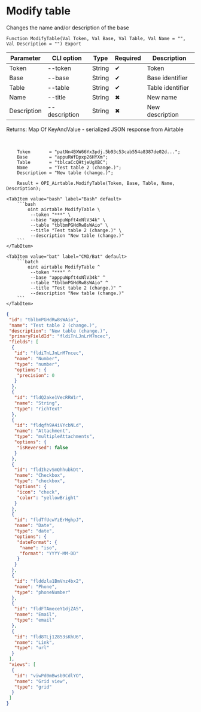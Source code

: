 ﻿---
sidebar_position: 2
description: Modify table and other functions to work with Airtable in the Open Integration Package, a free open-source integration library for 1C:Enterprise 8, OneScript and CLI
keywords: [1C, 1С, 1С:Enterprise, 1С:Enterprise 8.3, API, Integration, Services, Exchange, OneScript, CLI, Airtable]
---


# Modify table
 Changes the name and/or description of the base



`Function ModifyTable(Val Token, Val Base, Val Table, Val Name = "", Val Description = "") Export`

  | Parameter | CLI option | Type | Required | Description |
  |-|-|-|-|-|
  | Token | --token | String | &#x2714; | Token |
  | Base | --base | String | &#x2714; | Base identifier |
  | Table | --table | String | &#x2714; | Table identifier |
  | Name | --title | String | &#x2716; | New name |
  | Description | --description | String | &#x2716; | New description |

  
  Returns:  Map Of KeyAndValue - serialized JSON response from Airtable

<br/>



```bsl title="1C:Enterprise/OneScript code example"
    Token       = "patNn4BXW66Yx3pdj.5b93c53cab554a8387de02d...";
    Base        = "appuRWfDpxp26HYXm";
    Table       = "tblcaCcQHtjeUgXBC";
    Name        = "Test table 2 (change.)";
    Description = "New table (change.)";

    Result = OPI_Airtable.ModifyTable(Token, Base, Table, Name, Description);
```
 

 <Tabs>
  
    <TabItem value="bash" label="Bash" default>
        ```bash
            oint airtable ModifyTable \
             --token "***" \
             --base "apppuWpft4xNlV34k" \
             --table "tblbmPGHdRw8sWAio" \
             --title "Test table 2 (change.)" \
             --description "New table (change.)"
        ```
    </TabItem>
  
    <TabItem value="bat" label="CMD/Bat" default>
        ```batch
            oint airtable ModifyTable ^
             --token "***" ^
             --base "apppuWpft4xNlV34k" ^
             --table "tblbmPGHdRw8sWAio" ^
             --title "Test table 2 (change.)" ^
             --description "New table (change.)"
        ```
    </TabItem>
</Tabs>


```json title="Result"
{
 "id": "tblbmPGHdRw8sWAio",
 "name": "Test table 2 (change.)",
 "description": "New table (change.)",
 "primaryFieldId": "fldiTnLJnLrM7ncec",
 "fields": [
  {
   "id": "fldiTnLJnLrM7ncec",
   "name": "Number",
   "type": "number",
   "options": {
    "precision": 0
   }
  },
  {
   "id": "fldQ2ake1VecRRW1r",
   "name": "String",
   "type": "richText"
  },
  {
   "id": "fldqfh9A4iVYcbNLd",
   "name": "Attachment",
   "type": "multipleAttachments",
   "options": {
    "isReversed": false
   }
  },
  {
   "id": "fldIhzvSmQhhubkDt",
   "name": "Checkbox",
   "type": "checkbox",
   "options": {
    "icon": "check",
    "color": "yellowBright"
   }
  },
  {
   "id": "fldTfUcwYzErHghpJ",
   "name": "Date",
   "type": "date",
   "options": {
    "dateFormat": {
     "name": "iso",
     "format": "YYYY-MM-DD"
    }
   }
  },
  {
   "id": "flddzla1BmVnz4bx2",
   "name": "Phone",
   "type": "phoneNumber"
  },
  {
   "id": "fldFTAmeceY1djZA5",
   "name": "Email",
   "type": "email"
  },
  {
   "id": "fld8TLj12853sKhU6",
   "name": "Link",
   "type": "url"
  }
 ],
 "views": [
  {
   "id": "viwPd0mBwsb9CdlYO",
   "name": "Grid view",
   "type": "grid"
  }
 ]
}
```
